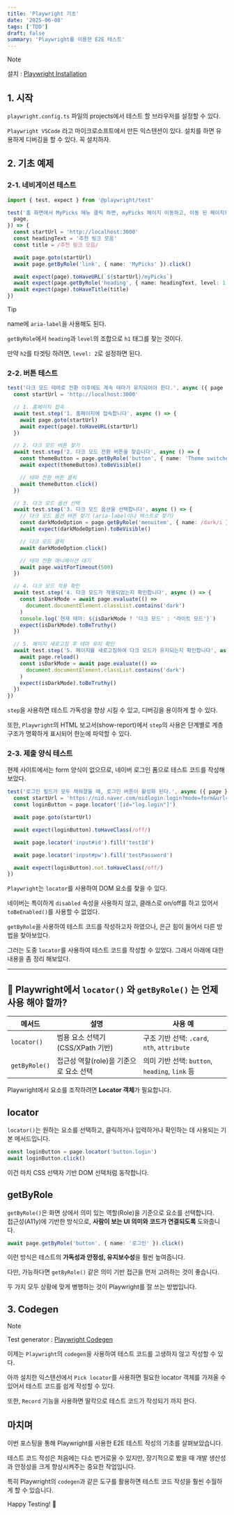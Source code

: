 ```yaml
---
title: 'Playwright 기초'
date: '2025-06-08'
tags: ['TDD']
draft: false
summary: 'Playwright를 이용한 E2E 테스트'
---
```


> [!NOTE]  
> 설치 : [Playwright Installation](https://playwright.dev/docs/intro)

## 1. 시작

`playwright.config.ts` 파일의 projects에서 테스트 할 브라우저를 설정할 수 있다.

`Playwright VSCode` 라고 마이크로소프트에서 만든 익스텐션이 있다. 설치를 하면 유용하게 디버깅을 할 수 있다. 꼭 설치하자.

## 2. 기초 예제

### 2-1. 네비게이션 테스트

```typescript
import { test, expect } from '@playwright/test'

test('홈 화면에서 MyPicks 메뉴 클릭 하면, myPicks 페이지 이동하고, 이동 된 페이지의 제목이 "추천 링크 모음" 이 된다.', async ({
  page,
}) => {
  const startUrl = 'http://localhost:3000'
  const headingText = '추천 링크 모음'
  const title = /추천 링크 모음/

  await page.goto(startUrl)
  await page.getByRole('link', { name: 'MyPicks' }).click()

  await expect(page).toHaveURL(`${startUrl}/myPicks`)
  await expect(page.getByRole('heading', { name: headingText, level: 1 })).toBeVisible()
  await expect(page).toHaveTitle(title)
})
```

> [!TIP]  
> name에 `aria-label`을 사용해도 된다.

`getByRole`에서 `heading`과 `level`의 조합으로 `h1` 태그를 찾는 것이다.

만약 `h2`를 타겟팅 하려면, `level: 2`로 설정하면 된다.

### 2-2. 버튼 테스트

```typescript
test('다크 모드 테마로 전환 이후에도 계속 테마가 유지되어야 한다.', async ({ page }) => {
  const startUrl = 'http://localhost:3000'

  // 1. 홈페이지 접속
  await test.step('1. 홈페이지에 접속합니다', async () => {
    await page.goto(startUrl)
    await expect(page).toHaveURL(startUrl)
  })

  // 2. 다크 모드 버튼 찾기
  await test.step('2. 다크 모드 전환 버튼을 찾습니다', async () => {
    const themeButton = page.getByRole('button', { name: 'Theme switcher' })
    await expect(themeButton).toBeVisible()

    // 테마 전환 버튼 클릭
    await themeButton.click()
  })

  // 3. 다크 모드 옵션 선택
  await test.step('3. 다크 모드 옵션을 선택합니다', async () => {
    // 다크 모드 옵션 버튼 찾기 (aria-label이나 텍스트로 찾기)
    const darkModeOption = page.getByRole('menuitem', { name: /dark/i })
    await expect(darkModeOption).toBeVisible()

    // 다크 모드 클릭
    await darkModeOption.click()

    // 테마 전환 애니메이션 대기
    await page.waitForTimeout(500)
  })

  // 4. 다크 모드 적용 확인
  await test.step('4. 다크 모드가 적용되었는지 확인합니다', async () => {
    const isDarkMode = await page.evaluate(() =>
      document.documentElement.classList.contains('dark')
    )
    console.log(`현재 테마: ${isDarkMode ? '다크 모드' : '라이트 모드'}`)
    expect(isDarkMode).toBeTruthy()
  })

  // 5. 페이지 새로고침 후 테마 유지 확인
  await test.step('5. 페이지를 새로고침하여 다크 모드가 유지되는지 확인합니다', async () => {
    await page.reload()
    const isDarkMode = await page.evaluate(() =>
      document.documentElement.classList.contains('dark')
    )
    expect(isDarkMode).toBeTruthy()
  })
})
```

`step`을 사용하면 테스트 가독성을 향상 시킬 수 있고, 디버깅을 용이하게 할 수 있다.

또한, `Playwright`의 HTML 보고서(show-report)에서 `step`의 사용은 단계별로 계층 구조가 명확하게 표시되어 한눈에 파악할 수 있다.

### 2-3. 제출 양식 테스트

현제 사이트에서는 form 양식이 없으므로, 네이버 로그인 폼으로 테스트 코드를 작성해 보았다.

```typescript
test('로그인 필드가 모두 채워졌을 때, 로그인 버튼이 활성화 된다.', async ({ page }) => {
  const startUrl = 'https://nid.naver.com/nidlogin.login?mode=form&url=https://www.naver.com/'
  const loginButton = page.locator('[id="log.login"]')

  await page.goto(startUrl)

  await expect(loginButton).toHaveClass(/off/)

  await page.locator('input#id').fill('testId')

  await page.locator('input#pw').fill('testPassword')

  await expect(loginButton).not.toHaveClass(/off/)
})
```

`Playwright`는 `locator`를 사용하여 DOM 요소를 찾을 수 있다.

네이버는 특이하게 `disabled` 속성을 사용하지 않고, 클래스로 on/off를 하고 있어서 `toBeEnabled()`를 사용할 수 없었다.

`getByRole`을 사용하여 테스트 코드를 작성하고자 하였으나, 은근 힘이 들어서 다른 방법을 찾아보았다.

그러는 도중 `locator`를 사용하여 테스트 코드를 작성할 수 있었다. 그래서 아래에 대한 내용을 좀 정리 해보았다.

---

## 🎯 Playwright에서 `locator()` 와 `getByRole()` 는 언제 사용 해야 할까?

| 메서드        | 설명                                   | 사용 예                                        |
| ------------- | -------------------------------------- | ---------------------------------------------- |
| `locator()`   | 범용 요소 선택기 (CSS/XPath 기반)      | 구조 기반 선택: `.card`, `nth`, `attribute`    |
| `getByRole()` | 접근성 역할(role)을 기준으로 요소 선택 | 의미 기반 선택: `button`, `heading`, `link` 등 |

Playwright에서 요소를 조작하려면 **Locator 객체**가 필요합니다.

## locator

`locator()`는 원하는 요소를 선택하고, 클릭하거나 입력하거나 확인하는 데 사용되는 기본 메서드입니다.

```typescript
const loginButton = page.locator('button.login')
await loginButton.click()
```

이건 마치 CSS 선택자 기반 DOM 선택처럼 동작합니다.

## getByRole

`getByRole()`은 화면 상에서 의미 있는 역할(Role)을 기준으로 요소를 선택합니다.  
접근성(A11y)에 기반한 방식으로, **사람이 보는 UI 의미와 코드가 연결되도록** 도와줍니다.

```typescript
await page.getByRole('button', { name: '로그인' }).click()
```

이런 방식은 테스트의 **가독성과 안정성, 유지보수성**을 훨씬 높여줍니다.

다만, 가능하다면 `getByRole()` 같은 의미 기반 접근을 먼저 고려하는 것이 좋습니다.

두 가지 모두 상황에 맞게 병행하는 것이 Playwright를 잘 쓰는 방법입니다.

## 3. Codegen

> [!NOTE]  
> Test generator : [Playwright Codegen](https://playwright.dev/docs/codegen)

이제는 `Playwright`의 `codegen`을 사용하여 테스트 코드를 고생하지 않고 작성할 수 있다.

아까 설치한 익스텐션에서 `Pick locator`를 사용하면 필요한 locator 객체를 가져올 수 있어서 테스트 코드를 쉽게 작성할 수 있다.

또한, `Record` 기능을 사용하면 딸칵으로 테스트 코드가 작성되기 까지 한다.

## 마치며

이번 포스팅을 통해 Playwright를 사용한 E2E 테스트 작성의 기초를 살펴보았습니다.

테스트 코드 작성은 처음에는 다소 번거로울 수 있지만, 장기적으로 봤을 때 개발 생산성과 안정성을 크게 향상시켜주는 중요한 작업입니다.

특히 Playwright의 `codegen`과 같은 도구를 활용하면 테스트 코드 작성을 훨씬 수월하게 할 수 있습니다.

Happy Testing! 🚀
